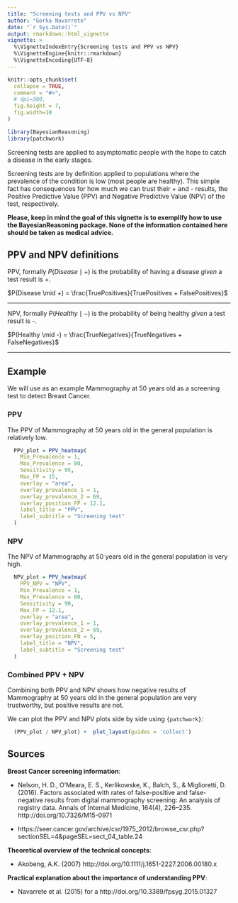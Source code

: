 ```yaml
---
title: "Screening tests and PPV vs NPV"
author: "Gorka Navarrete"
date: "`r Sys.Date()`"
output: rmarkdown::html_vignette
vignette: >
  %\VignetteIndexEntry{Screening tests and PPV vs NPV}
  %\VignetteEngine{knitr::rmarkdown}
  %\VignetteEncoding{UTF-8}
---
```


```r
knitr::opts_chunk$set(
  collapse = TRUE,
  comment = "#>",
  # dpi=300,
  fig.height = 7,
  fig.width=10
)
```

```r
library(BayesianReasoning)
library(patchwork)
```


Screening tests are applied to asymptomatic people with the hope to catch a disease in the early stages. 

Screening tests are by definition applied to populations where the prevalence of the condition is low (most people are healthy). This simple fact has consequences for how much we can trust their + and - results, the Positive Predictive Value (PPV) and Negative Predictive Value (NPV) of the test,  respectively. 

**Please, keep in mind the goal of this vignette is to exemplify how to use the BayesianReasoning package. None of the information contained here should be taken as medical advice.**


## PPV and NPV definitions


PPV, formally $P(Disease \mid +)$ is the probability of having a disease *given* a test result is +. 


$P(Disease \mid +) = \frac{TruePositives}{TruePositives + FalsePositives}$  

---  

NPV, formally $P(Healthy \mid -)$ is the probability of being healthy *given* a test result is -.   


$P(Healthy \mid -) = \frac{TrueNegatives}{TrueNegatives + FalseNegatives}$

---  



## Example

We will use as an example Mammography at 50 years old as a screening test to detect Breast Cancer.  


### PPV

The PPV of Mammography at 50 years old in the general population is relatively low.  

```r

  PPV_plot = PPV_heatmap(
    Min_Prevalence = 1,
    Max_Prevalence = 80,
    Sensitivity = 95,
    Max_FP = 15,
    overlay = "area",
    overlay_prevalence_1 = 1,
    overlay_prevalence_2 = 69,
    overlay_position_FP = 12.1,
    label_title = "PPV",
    label_subtitle = "Screening test"
  )

```

### NPV

The NPV of Mammography at 50 years old in the general population is very high.  

```r

  NPV_plot = PPV_heatmap(
    PPV_NPV = "NPV",
    Min_Prevalence = 1,
    Max_Prevalence = 80,
    Sensitivity = 90,
    Max_FP = 12.1,
    overlay = "area",
    overlay_prevalence_1 = 1,
    overlay_prevalence_2 = 69,
    overlay_position_FN = 5,
    label_title = "NPV",
    label_subtitle = "Screening test"
  )

```

### Combined PPV + NPV 

Combining both PPV and NPV shows how negative results of Mammography at 50 years old in the general population are very trustworthy, but positive results are not.  


We can plot the PPV and NPV plots side by side using `{patchwork}`:

```r

  (PPV_plot / NPV_plot) +  plot_layout(guides = 'collect')

```


## Sources

**Breast Cancer screening information**:  

* Nelson, H. D., O’Meara, E. S., Kerlikowske, K., Balch, S., & Miglioretti, D. (2016). Factors associated with rates of false-positive and false-negative results from digital mammography screening: An analysis of registry data. Annals of Internal Medicine, 164(4), 226–235. http://doi.org/10.7326/M15-0971  

* https://seer.cancer.gov/archive/csr/1975_2012/browse_csr.php?sectionSEL=4&pageSEL=sect_04_table.24  


**Theoretical overview of the technical concepts**:  

* Akobeng, A.K. (2007)  http://doi.org/10.1111/j.1651-2227.2006.00180.x  


**Practical explanation about the importance of understanding PPV**:

* Navarrete et al. (2015) for a  http://doi.org/10.3389/fpsyg.2015.01327  
